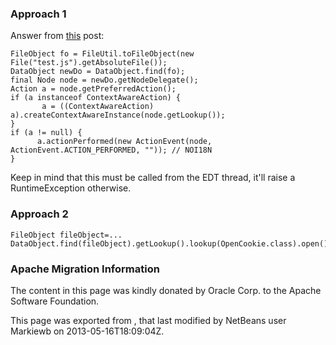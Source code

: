 <!--

    Licensed to the Apache Software Foundation (ASF) under one
    or more contributor license agreements.  See the NOTICE file
    distributed with this work for additional information
    regarding copyright ownership.  The ASF licenses this file
    to you under the Apache License, Version 2.0 (the
    "License"); you may not use this file except in compliance
    with the License.  You may obtain a copy of the License at

      http://www.apache.org/licenses/LICENSE-2.0

    Unless required by applicable law or agreed to in writing,
    software distributed under the License is distributed on an
    "AS IS" BASIS, WITHOUT WARRANTIES OR CONDITIONS OF ANY
    KIND, either express or implied.  See the License for the
    specific language governing permissions and limitations
    under the License.

-->
===Approach 1===
Answer from [http://forums.netbeans.org/topic32140.html&highlight= this] post:

<pre>
FileObject fo = FileUtil.toFileObject(new File("test.js").getAbsoluteFile()); 
DataObject newDo = DataObject.find(fo); 
final Node node = newDo.getNodeDelegate(); 
Action a = node.getPreferredAction(); 
if (a instanceof ContextAwareAction) { 
       a = ((ContextAwareAction) a).createContextAwareInstance(node.getLookup()); 
} 
if (a != null) { 
      a.actionPerformed(new ActionEvent(node, ActionEvent.ACTION_PERFORMED, "")); // NOI18N 
}
</pre>

Keep in mind that this must be called from the EDT thread, it'll raise a RuntimeException otherwise.

===Approach 2===
<pre>
FileObject fileObject=...
DataObject.find(fileObject).getLookup().lookup(OpenCookie.class).open();
</pre>

===Apache Migration Information===

The content in this page was kindly donated by Oracle Corp. to the
Apache Software Foundation.

This page was exported from , 
that last modified by NetBeans user Markiewb 
on 2013-05-16T18:09:04Z.

